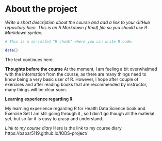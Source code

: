 
# About the project

*Write a short description about the course and add a link to your GitHub repository here. This is an R Markdown (.Rmd) file so you should use R Markdown syntax.*

```r
# This is a so-called "R chunk" where you can write R code.

date()

```
The text continues here.

**Thoughts before the course**
At the moment, I am feeling a bit overwhelmed with the information from the course, as there are many things need to know being a very basic user of R. However, I hope after couple of exercises and after reading books that are recommended by instructor, many things will be clear soon. 

**Learning experience regarding R**

My learning experience regarding R for Health Data Science book and Exercise Set
I am still going through it , so I don't go though all the material yet, but so far it is easy to grasp and understand..

*Link to my course diary*
Here is the link to my course diary 
https://babar5119.github.io/IODS-project/